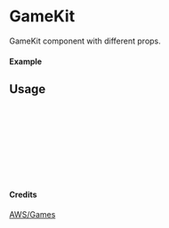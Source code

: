 
<Meta of={GameKit} title="AWS/Games/GameKit" />

# GameKit

GameKit component with different props.

#### Example

<Canvas of={GameKit.Primary} />

## Usage

```ts
import { GameKit } from "yadl-ui";

const Example = () => {
  return (
      <GameKit />
  );
};

export default Example;
```

#### Credits
[AWS/Games](https://aws-icons.com/)
